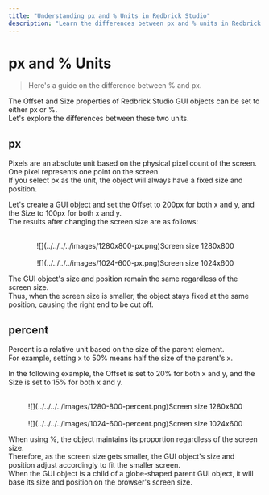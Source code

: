 ```yaml
---
title: "Understanding px and % Units in Redbrick Studio"
description: "Learn the differences between px and % units in Redbrick Studio GUI objects, including practical examples and visual guides."
---
```


# px and % Units

> Here's a guide on the difference between % and px.

The Offset and Size properties of Redbrick Studio GUI objects can be set to either px or %.  
Let's explore the differences between these two units.

## px

Pixels are an absolute unit based on the physical pixel count of the screen. One pixel represents one point on the screen.  
If you select px as the unit, the object will always have a fixed size and position.

Let's create a GUI object and set the Offset to 200px for both x and y, and the Size to 100px for both x and y.  
The results after changing the screen size are as follows:

<center>
<br/>
![](../../../../images/1280x800-px.png)Screen size 1280x800
</center>

<center>
<br/>
![](../../../../images/1024-600-px.png)Screen size 1024x600
</center>

The GUI object's size and position remain the same regardless of the screen size.  
Thus, when the screen size is smaller, the object stays fixed at the same position, causing the right end to be cut off.

## percent

Percent is a relative unit based on the size of the parent element.  
For example, setting x to 50% means half the size of the parent's x.

In the following example, the Offset is set to 20% for both x and y, and the Size is set to 15% for both x and y.

<center>
<br/>
![](../../../../images/1280-800-percent.png)Screen size 1280x800
</center>

<center>
<br/>
![](../../../../images/1024-600-percent.png)Screen size 1024x600
</center>

When using %, the object maintains its proportion regardless of the screen size.  
Therefore, as the screen size gets smaller, the GUI object's size and position adjust accordingly to fit the smaller screen.  
When the GUI object is a child of a globe-shaped parent GUI object, it will base its size and position on the browser's screen size.